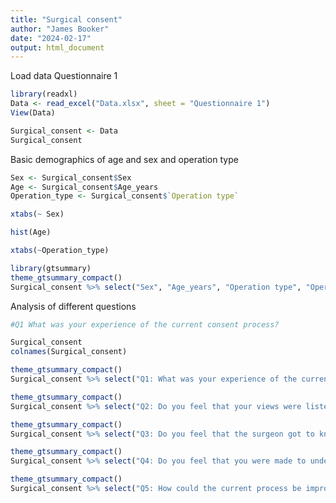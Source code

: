 ```yaml
---
title: "Surgical consent"
author: "James Booker"
date: "2024-02-17"
output: html_document
---
```


Load data Questionnaire 1 

```r

library(readxl)
Data <- read_excel("Data.xlsx", sheet = "Questionnaire 1")
View(Data)

Surgical_consent <- Data
Surgical_consent

```

Basic demographics of age and sex and operation type

```r
Sex <- Surgical_consent$Sex
Age <- Surgical_consent$Age_years
Operation_type <- Surgical_consent$`Operation type`

xtabs(~ Sex)

hist(Age)

xtabs(~Operation_type)

library(gtsummary)
theme_gtsummary_compact()
Surgical_consent %>% select("Sex", "Age_years", "Operation type", "Operation") %>% tbl_summary()

```

Analysis of different questions 

```r
#Q1 What was your experience of the current consent process?

Surgical_consent
colnames(Surgical_consent)

theme_gtsummary_compact()
Surgical_consent %>% select("Q1: What was your experience of the current consent process?", "Q1_code", "Q1_theme") %>% tbl_summary()

theme_gtsummary_compact()
Surgical_consent %>% select("Q2: Do you feel that your views were listened to and understood by the surgeon? Please explain", "Q2_code", "Q2_theme") %>% tbl_summary()

theme_gtsummary_compact()
Surgical_consent %>% select("Q3: Do you feel that the surgeon got to know you as an individual person \r\nprior to surgery during the process of consent and explanation? Please explain", "Q3_codes", "Q3_themes") %>% tbl_summary()

theme_gtsummary_compact()
Surgical_consent %>% select("Q4: Do you feel that you were made to understand the impact that any potential \r\ncomplciations may have had on you as an individual? Please explain", "Q4_codes", "Q4_themes") %>% tbl_summary()

theme_gtsummary_compact()
Surgical_consent %>% select("Q5: How could the current process be improved (contunue overleaf if necessary)?", "Q5_codes", "Q5_themes") %>% tbl_summary()

```

